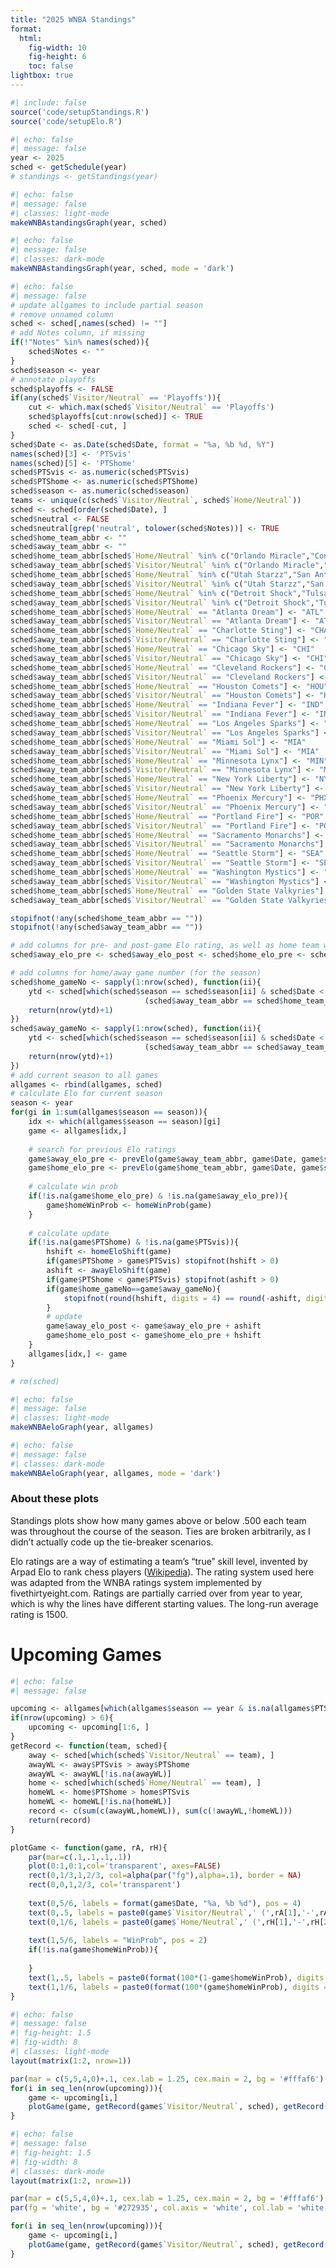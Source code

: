 ```yaml
---
title: "2025 WNBA Standings"
format: 
  html:
    fig-width: 10
    fig-height: 6
    toc: false
lightbox: true
---
```


```r
#| include: false
source('code/setupStandings.R')
source('code/setupElo.R')
```


```r
#| echo: false
#| message: false
year <- 2025
sched <- getSchedule(year)
# standings <- getStandings(year)
```

```r
#| echo: false
#| message: false
#| classes: light-mode
makeWNBAstandingsGraph(year, sched)
```

```r
#| echo: false
#| message: false
#| classes: dark-mode
makeWNBAstandingsGraph(year, sched, mode = 'dark')
```



```r
#| echo: false
#| message: false
# update allgames to include partial season
# remove unnamed column
sched <- sched[,names(sched) != ""]
# add Notes column, if missing
if(!"Notes" %in% names(sched)){
    sched$Notes <- ""
}
sched$season <- year
# annotate playoffs
sched$playoffs <- FALSE
if(any(sched$`Visitor/Neutral` == 'Playoffs')){
    cut <- which.max(sched$`Visitor/Neutral` == 'Playoffs')
    sched$playoffs[cut:nrow(sched)] <- TRUE
    sched <- sched[-cut, ]
}
sched$Date <- as.Date(sched$Date, format = "%a, %b %d, %Y")
names(sched)[3] <- 'PTSvis'
names(sched)[5] <- 'PTShome'
sched$PTSvis <- as.numeric(sched$PTSvis)
sched$PTShome <- as.numeric(sched$PTShome)
sched$season <- as.numeric(sched$season)
teams <- unique(c(sched$`Visitor/Neutral`, sched$`Home/Neutral`))
sched <- sched[order(sched$Date), ]
sched$neutral <- FALSE
sched$neutral[grep('neutral', tolower(sched$Notes))] <- TRUE
sched$home_team_abbr <- ""
sched$away_team_abbr <- ""
sched$home_team_abbr[sched$`Home/Neutral` %in% c("Orlando Miracle","Connecticut Sun")] <- "CON"
sched$away_team_abbr[sched$`Visitor/Neutral` %in% c("Orlando Miracle","Connecticut Sun")] <- "CON"
sched$home_team_abbr[sched$`Home/Neutral` %in% c("Utah Starzz","San Antonio Silver Stars","Las Vegas Aces")] <- "LVA"
sched$away_team_abbr[sched$`Visitor/Neutral` %in% c("Utah Starzz","San Antonio Silver Stars","Las Vegas Aces")] <- "LVA"
sched$home_team_abbr[sched$`Home/Neutral` %in% c("Detroit Shock","Tulsa Shock","Dallas Wings")] <- "DAL"
sched$away_team_abbr[sched$`Visitor/Neutral` %in% c("Detroit Shock","Tulsa Shock","Dallas Wings")] <- "DAL"
sched$home_team_abbr[sched$`Home/Neutral` == "Atlanta Dream"] <- "ATL"
sched$away_team_abbr[sched$`Visitor/Neutral` == "Atlanta Dream"] <- "ATL"
sched$home_team_abbr[sched$`Home/Neutral` == "Charlotte Sting"] <- "CHA"
sched$away_team_abbr[sched$`Visitor/Neutral` == "Charlotte Sting"] <- "CHA"
sched$home_team_abbr[sched$`Home/Neutral` == "Chicago Sky"] <- "CHI"
sched$away_team_abbr[sched$`Visitor/Neutral` == "Chicago Sky"] <- "CHI"
sched$home_team_abbr[sched$`Home/Neutral` == "Cleveland Rockers"] <- "CLE"
sched$away_team_abbr[sched$`Visitor/Neutral` == "Cleveland Rockers"] <- "CLE"
sched$home_team_abbr[sched$`Home/Neutral` == "Houston Comets"] <- "HOU"
sched$away_team_abbr[sched$`Visitor/Neutral` == "Houston Comets"] <- "HOU"
sched$home_team_abbr[sched$`Home/Neutral` == "Indiana Fever"] <- "IND"
sched$away_team_abbr[sched$`Visitor/Neutral` == "Indiana Fever"] <- "IND"
sched$home_team_abbr[sched$`Home/Neutral` == "Los Angeles Sparks"] <- "LAS"
sched$away_team_abbr[sched$`Visitor/Neutral` == "Los Angeles Sparks"] <- "LAS"
sched$home_team_abbr[sched$`Home/Neutral` == "Miami Sol"] <- "MIA"
sched$away_team_abbr[sched$`Visitor/Neutral` == "Miami Sol"] <- "MIA"
sched$home_team_abbr[sched$`Home/Neutral` == "Minnesota Lynx"] <- "MIN"
sched$away_team_abbr[sched$`Visitor/Neutral` == "Minnesota Lynx"] <- "MIN"
sched$home_team_abbr[sched$`Home/Neutral` == "New York Liberty"] <- "NYL"
sched$away_team_abbr[sched$`Visitor/Neutral` == "New York Liberty"] <- "NYL"
sched$home_team_abbr[sched$`Home/Neutral` == "Phoenix Mercury"] <- "PHX"
sched$away_team_abbr[sched$`Visitor/Neutral` == "Phoenix Mercury"] <- "PHX"
sched$home_team_abbr[sched$`Home/Neutral` == "Portland Fire"] <- "POR"
sched$away_team_abbr[sched$`Visitor/Neutral` == "Portland Fire"] <- "POR"
sched$home_team_abbr[sched$`Home/Neutral` == "Sacramento Monarchs"] <- "SAC"
sched$away_team_abbr[sched$`Visitor/Neutral` == "Sacramento Monarchs"] <- "SAC"
sched$home_team_abbr[sched$`Home/Neutral` == "Seattle Storm"] <- "SEA"
sched$away_team_abbr[sched$`Visitor/Neutral` == "Seattle Storm"] <- "SEA"
sched$home_team_abbr[sched$`Home/Neutral` == "Washington Mystics"] <- "WAS"
sched$away_team_abbr[sched$`Visitor/Neutral` == "Washington Mystics"] <- "WAS"
sched$home_team_abbr[sched$`Home/Neutral` == "Golden State Valkyries"] <- "GSV"
sched$away_team_abbr[sched$`Visitor/Neutral` == "Golden State Valkyries"] <- "GSV"

stopifnot(!any(sched$home_team_abbr == ""))
stopifnot(!any(sched$away_team_abbr == ""))

# add columns for pre- and post-game Elo rating, as well as home team win prob.
sched$away_elo_pre <- sched$away_elo_post <- sched$home_elo_pre <- sched$home_elo_post <- sched$homeWinProb <- NA

# add columns for home/away game number (for the season)
sched$home_gameNo <- sapply(1:nrow(sched), function(ii){
    ytd <- sched[which(sched$season == sched$season[ii] & sched$Date < sched$Date[ii] &
                              (sched$away_team_abbr == sched$home_team_abbr[ii] | sched$home_team_abbr == sched$home_team_abbr[ii])), ]
    return(nrow(ytd)+1)
})
sched$away_gameNo <- sapply(1:nrow(sched), function(ii){
    ytd <- sched[which(sched$season == sched$season[ii] & sched$Date < sched$Date[ii] &
                              (sched$away_team_abbr == sched$away_team_abbr[ii] | sched$home_team_abbr == sched$away_team_abbr[ii])), ]
    return(nrow(ytd)+1)
})
# add current season to all games
allgames <- rbind(allgames, sched)
# calculate Elo for current season
season <- year
for(gi in 1:sum(allgames$season == season)){
    idx <- which(allgames$season == season)[gi]
    game <- allgames[idx,]
    
    # search for previous Elo ratings
    game$away_elo_pre <- prevElo(game$away_team_abbr, game$Date, game$season)
    game$home_elo_pre <- prevElo(game$home_team_abbr, game$Date, game$season)
    
    # calculate win prob
    if(!is.na(game$home_elo_pre) & !is.na(game$away_elo_pre)){
        game$homeWinProb <- homeWinProb(game)
    }
    
    # calculate update
    if(!is.na(game$PTShome) & !is.na(game$PTSvis)){
        hshift <- homeEloShift(game)
        if(game$PTShome > game$PTSvis) stopifnot(hshift > 0)
        ashift <- awayEloShift(game)
        if(game$PTShome < game$PTSvis) stopifnot(ashift > 0)
        if(game$home_gameNo==game$away_gameNo){
            stopifnot(round(hshift, digits = 4) == round(-ashift, digits = 4))
        }
        # update
        game$away_elo_post <- game$away_elo_pre + ashift
        game$home_elo_post <- game$home_elo_pre + hshift
    }
    allgames[idx,] <- game
}

# rm(sched)
```


```r
#| echo: false
#| message: false
#| classes: light-mode
makeWNBAeloGraph(year, allgames)
```

```r
#| echo: false
#| message: false
#| classes: dark-mode
makeWNBAeloGraph(year, allgames, mode = 'dark')
```



### About these plots

Standings plots show how many games above or below .500 each team was throughout the course of the season. Ties are broken arbitrarily, as I didn't actually code up the tie-breaker scenarios.

Elo ratings are a way of estimating a team's "true" skill level, invented by Arpad Elo to rank chess players ([Wikipedia](https://en.wikipedia.org/wiki/Elo_rating_system)). The rating system used here was adapted from the WNBA ratings system implemented by fivethirtyeight.com. Ratings are partially carried over from year to year, which is why the lines have different starting values. The long-run average rating is 1500.



# Upcoming Games

```r
#| echo: false
#| message: false

upcoming <- allgames[which(allgames$season == year & is.na(allgames$PTShome)), ]
if(nrow(upcoming) > 6){
    upcoming <- upcoming[1:6, ]
}
getRecord <- function(team, sched){
    away <- sched[which(sched$`Visitor/Neutral` == team), ]
    awayWL <- away$PTSvis > away$PTShome
    awayWL <- awayWL[!is.na(awayWL)]
    home <- sched[which(sched$`Home/Neutral` == team), ]
    homeWL <- home$PTShome > home$PTSvis
    homeWL <- homeWL[!is.na(homeWL)]
    record <- c(sum(c(awayWL,homeWL)), sum(c(!awayWL,!homeWL)))
    return(record)
}

plotGame <- function(game, rA, rH){
    par(mar=c(.1,.1,.1,.1))
    plot(0:1,0:1,col='transparent', axes=FALSE)
    rect(0,1/3,1,2/3, col=alpha(par("fg"),alpha=.1), border = NA)
    rect(0,0,1,2/3, col='transparent')
    
    text(0,5/6, labels = format(game$Date, "%a, %b %d"), pos = 4)
    text(0,.5, labels = paste0(game$`Visitor/Neutral`,' (',rA[1],'-',rA[2],')'), pos = 4, font = 2)
    text(0,1/6, labels = paste0(game$`Home/Neutral`,' (',rH[1],'-',rH[2],')'), pos = 4, font = 2)
    
    text(1,5/6, labels = "WinProb", pos = 2)
    if(!is.na(game$homeWinProb)){
        
    }
    text(1,.5, labels = paste0(format(100*(1-game$homeWinProb), digits = 3, nsmall = 1),'%'), pos = 2)
    text(1,1/6, labels = paste0(format(100*(game$homeWinProb), digits = 3, nsmall = 1),'%'), pos = 2)
}

```

```r
#| echo: false
#| message: false
#| fig-height: 1.5
#| fig-width: 8
#| classes: light-mode
layout(matrix(1:2, nrow=1))

par(mar = c(5,5,4,0)+.1, cex.lab = 1.25, cex.main = 2, bg = '#fffaf6')
for(i in seq_len(nrow(upcoming))){
    game <- upcoming[i,]
    plotGame(game, getRecord(game$`Visitor/Neutral`, sched), getRecord(game$`Home/Neutral`, sched))
}

```

```r
#| echo: false
#| message: false
#| fig-height: 1.5
#| fig-width: 8
#| classes: dark-mode
layout(matrix(1:2, nrow=1))

par(mar = c(5,5,4,0)+.1, cex.lab = 1.25, cex.main = 2, bg = '#fffaf6')
par(fg = 'white', bg = '#272935', col.axis = 'white', col.lab = 'white', col.main = 'white', col.sub = 'white')

for(i in seq_len(nrow(upcoming))){
    game <- upcoming[i,]
    plotGame(game, getRecord(game$`Visitor/Neutral`, sched), getRecord(game$`Home/Neutral`, sched))
}

```


